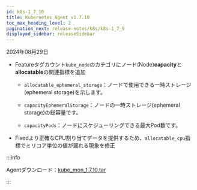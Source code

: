 ```yaml
---
id: k8s-1_7_10
title: Kubernetes Agent v1.7.10
toc_max_heading_level: 2
pagination_next: release-notes/k8s/k8s-1_7_9
displayed_sidebar: releaseSidebar
---
```


2024年08月29日

- <Status priority='1'>Feature</Status>タグカウント`kube_node`のカテゴリにノード(Node)**capacity**と**allocatable**の関連指標を追加

  - `allocatable_ephemeral_storage`：ノードで使用できる一時ストレージ(ephemeral storage)を示します。

  - `capacityEphemeralStorage`：ノードの一時ストレージ(ephemeral storage)の総容量です。

  - `capacityPods`：ノードにスケジューリングできる最大Pod数です。

- <Status priority='0'>Fixed</Status>より正確なCPU割り当てデータを提供するため、`allocatable_cpu`指標でミリコア単位の値が漏れる現象を修正

:::info

Agentダウンロード：[kube_mon_1.7.10.tar](https://repo.whatap.io/docker/kube_mon_1.7.10.tar)

:::

